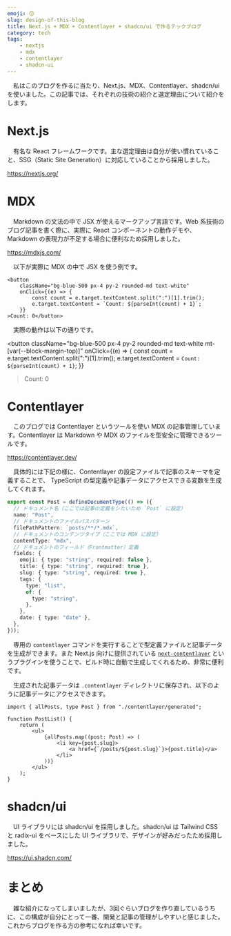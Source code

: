 ```yaml
---
emoji: 😙
slug: design-of-this-blog
title: Next.js + MDX + Contentlayer + shadcn/ui で作るテックブログ
category: tech
tags:
    - nextjs
    - mdx
    - contentlayer
    - shadcn-ui
---
```


　私はこのブログを作るに当たり、Next.js、MDX、Contentlayer、shadcn/ui を使いました。この記事では、それぞれの技術の紹介と選定理由について紹介をします。

# Next.js

　有名な React フレームワークです。主な選定理由は自分が使い慣れていること、SSG（Static Site Generation）に対応していることから採用しました。

https://nextjs.org/

# MDX

　Markdown の文法の中で JSX が使えるマークアップ言語です。Web 系技術のブログ記事を書く際に、実際に React コンポーネントの動作デモや、Markdown の表現力が不足する場合に便利なため採用しました。

https://mdxjs.com/

　以下が実際に MDX の中で JSX を使う例です。

```tsx title="MDX の中で JSX を使う例"
<button
    className="bg-blue-500 px-4 py-2 rounded-md text-white"
    onClick={(e) => {
        const count = e.target.textContent.split(":")[1].trim();
        e.target.textContent = `Count: ${parseInt(count) + 1}`;
    }}
>Count: 0</button>
```

　実際の動作は以下の通りです。

<button
    className="bg-blue-500 px-4 py-2 rounded-md text-white mt-[var(--block-margin-top)]"
    onClick={(e) => {
        const count = e.target.textContent.split(":")[1].trim();
        e.target.textContent = `Count: ${parseInt(count) + 1}`;
    }}
>Count: 0</button>

# Contentlayer

　このブログでは Contentlayer というツールを使い MDX の記事管理しています。Contentlayer は Markdown や MDX のファイルを型安全に管理できるツールです。

https://contentlayer.dev/

　具体的には下記の様に、Contentlayer の設定ファイルで記事のスキーマを定義することで、 TypeScript の型定義や記事データにアクセスできる変数を生成してくれます。

```ts title="contentlayer.config.ts"
export const Post = defineDocumentType(() => ({
  // ドキュメント名（ここでは記事の定義をシたいため `Post` に設定）
  name: "Post",
  // ドキュメントのファイルパスパターン
  filePathPattern: `posts/**/*.mdx`,
  // ドキュメントのコンテンツタイプ（ここでは MDX に設定）
  contentType: "mdx",
  // ドキュメントのフィールド（Frontmatter）定義
  fields: {
    emoji: { type: "string", required: false },
    title: { type: "string", required: true },
    slug: { type: "string", required: true },
    tags: {
      type: "list",
      of: {
        type: "string",
      },
    },
    date: { type: "date" },
  },
}));
```

　専用の `contentlayer` コマンドを実行することで型定義ファイルと記事データを生成ができます。また Next.js 向けに提供されている [`next-contentlayer`](https://contentlayer.dev/docs/reference/next-contentlayer-e6e7eb3a) というプラグインを使うことで、ビルド時に自動で生成してくれるため、非常に便利です。

　生成された記事データは `.contentlayer` ディレクトリに保存され、以下のように記事データにアクセスできます。

```tsx title="Contentlayer で生成された記事データにアクセスする例"
import { allPosts, type Post } from "./contentlayer/generated";

function PostList() {
    return (
        <ul>
            {allPosts.map((post: Post) => (
                <li key={post.slug}>
                    <a href={`/posts/${post.slug}`}>{post.title}</a>
                </li>
            ))}
        </ul>
    );
}
```

# shadcn/ui

　UI ライブラリには shadcn/ui を採用しました。shadcn/ui は Tailwind CSS と radix-ui をベースにした UI ライブラリで、デザインが好みだったため採用しました。

https://ui.shadcn.com/

# まとめ

　雑な紹介になってしまいましたが、3回ぐらいブログを作り直しているうちに、この構成が自分にとって一番、開発と記事の管理がしやすいと感じました。これからブログを作る方の参考になれば幸いです。
```
